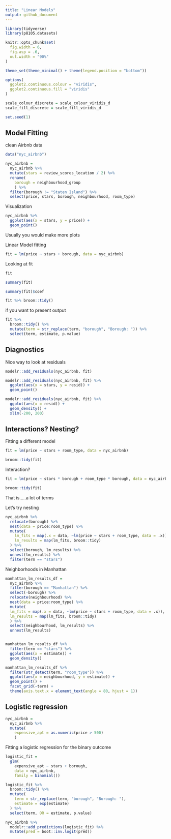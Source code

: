 ```yaml
---
title: "Linear Models"
output: github_document
---
```


```r
library(tidyverse)
library(p8105.datasets)

knitr::opts_chunk$set(
  fig.width = 6,
  fig.asp = .6,
  out.width = "90%"
)

theme_set(theme_minimal() + theme(legend.position = "bottom"))

options(
  ggplot2.continuous.colour = "viridis",
  ggplot2.continuous.fill = "viridis"
)

scale_colour_discrete = scale_colour_viridis_d
scale_fill_discrete = scale_fill_viridis_d

set.seed(1)
```

## Model Fitting

clean Airbnb data

```r
data("nyc_airbnb")

nyc_airbnb = 
  nyc_airbnb %>% 
  mutate(stars = review_scores_location / 2) %>% 
  rename(
    borough = neighbourhood_group
    ) %>% 
  filter(borough != "Staten Island") %>% 
  select(price, stars, borough, neighbourhood, room_type)
```

Visualization

```r
nyc_airbnb %>% 
  ggplot(aes(x = stars, y = price)) +
  geom_point()
```

Usually you would make more plots

Linear Model fitting

```r
fit = lm(price ~ stars + borough, data = nyc_airbnb)
```

Looking at fit

```r
fit

summary(fit)

summary(fit)$coef

fit %>% broom::tidy()
```

if you want to present output 

```r
fit %>% 
  broom::tidy() %>% 
  mutate(term = str_replace(term, "borough", "Borough: ")) %>% 
  select(term, estimate, p.value)
```

## Diagnostics

Nice way to look at residuals

```r
modelr::add_residuals(nyc_airbnb, fit)
```

```r
modelr::add_residuals(nyc_airbnb, fit) %>% 
  ggplot(aes(x = stars, y = resid)) +
  geom_point()
```


```r
modelr::add_residuals(nyc_airbnb, fit) %>% 
  ggplot(aes(x = resid)) +
  geom_density() +
  xlim(-200, 200)
```


## Interactions? Nesting?

Fitting a different model

```r
fit = lm(price ~ stars + room_type, data = nyc_airbnb)

broom::tidy(fit)
```

Interaction?

```r
fit = lm(price ~ stars * borough + room_type * borough, data = nyc_airbnb)

broom::tidy(fit)
```

That is.....a lot of terms

Let's try nesting

```r
nyc_airbnb %>% 
  relocate(borough) %>% 
  nest(data = price:room_type) %>% 
  mutate(
    lm_fits = map(.x = data, ~lm(price ~ stars + room_type, data = .x)),
    lm_results = map(lm_fits, broom::tidy)
  ) %>% 
  select(borough, lm_results) %>% 
  unnest(lm_results) %>% 
  filter(term == "stars")
```

Neighborhoods in Manhattan

```r
manhattan_lm_results_df = 
  nyc_airbnb %>% 
  filter(borough == "Manhattan") %>% 
  select(-borough) %>% 
  relocate(neighbourhood) %>% 
  nest(data = price:room_type) %>% 
  mutate(
  lm_fits = map(.x = data, ~lm(price ~ stars + room_type, data = .x)),
  lm_results = map(lm_fits, broom::tidy)
  ) %>% 
  select(neighbourhood, lm_results) %>% 
  unnest(lm_results)


manhattan_lm_results_df %>% 
  filter(term == "stars") %>% 
  ggplot(aes(x = estimate)) +
  geom_density()

manhattan_lm_results_df %>% 
  filter(str_detect(term, "room_type")) %>% 
  ggplot(aes(x = neighbourhood, y = estimate)) +
  geom_point() +
  facet_grid(~term) +
  theme(axis.text.x = element_text(angle = 80, hjust = 1))
```

## Logistic regression

```r
nyc_airbnb = 
  nyc_airbnb %>% 
  mutate(
    expensive_apt = as.numeric(price > 500)
    )
```

Fitting a logistic regression for the binary outcome

```r
logistic_fit = 
  glm(
    expensive_apt ~ stars + borough, 
    data = nyc_airbnb,
    family = binomial())

logistic_fit %>% 
  broom::tidy() %>% 
  mutate(
    term = str_replace(term, "borough", "Borough: "),
    estimate = exp(estimate)
  ) %>% 
  select(term, OR = estimate, p.value)

nyc_airbnb %>% 
  modelr::add_predictions(logistic_fit) %>% 
  mutate(pred = boot::inv.logit(pred))
```


